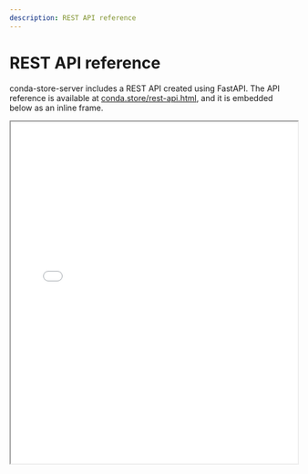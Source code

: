 ```yaml
---
description: REST API reference
---
```


# REST API reference

conda-store-server includes a REST API created using FastAPI.
The API reference is available at [conda.store/rest-api.html](/rest-api.html),
and it is embedded below as an inline frame.

<iframe
    title="conda-store-ui components"
    src={`/rest-api.html`}
    width="100%"
    height="600"
></iframe>
